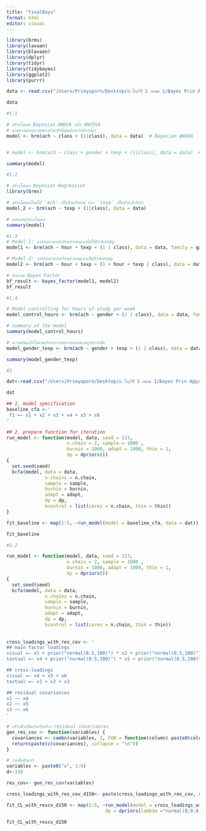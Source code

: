```yaml
---
title: "finalBays"
format: html
editor: visual
---
```


```r
library(brms)
library(lavaan)
library(blavaan)
library(dplyr)
library(tidyr)
library(tidybayes)
library(ggplot2)
library(purrr)
```

```r
data <- read.csv("/Users/Primyaporn/Desktop/ป.โท/ปี 2 เทอม 1/Bayes Prin App/สอบปลายภาค/ach.csv")

data


```

```r
#1.1

# สร้างโมเดล Bayesian ANOVA หรือ ANCOVA
# ตามความเหมาะสมของตัวแปรที่คุณต้องการพิจารณา
model <- brm(ach ~ class + (1|class), data = data)  # Bayesian ANOVA


# model <- brm(ach ~ class + gender + texp + (1|class), data = data)  # Bayesian ANCOVA

summary(model)

```

```r
#1.2

# สร้างโมเดล Bayesian Regression
library(brms)

# สร้างโมเดลโดยให้ 'ach' เป็นตัวแปรตาม และ 'texp' เป็นตัวแปรอิสระ
model_2 <- brm(ach ~ texp + (1|class), data = data)

# แสดงสรุปของโมเดล
summary(model)
```

```r
#1.3
# Model 1: การทบทวนบทเรียนด้วยตนเองไม่ใช่ปัจจัยสำคัญ
model1 <- brm(ach ~ hour + texp + (1 | class), data = data, family = gaussian, save_pars = save_pars(all = TRUE))

# Model 2: การทบทวนบทเรียนด้วยตนเองเป็นปัจจัยสำคัญ
model2 <- brm(ach ~ hour + texp + (1 + hour + texp | class), data = data, family = gaussian, save_pars = save_pars(all = TRUE))

# คำนวณ Bayes Factor
bf_result <- bayes_factor(model1, model2)
bf_result

```

```r
#1.4

# Model controlling for hours of study per week
model_control_hours <- brm(ach ~ gender + (1 | class), data = data, family = gaussian)

# Summary of the model
summary(model_control_hours)


```

```r
# ความผันแปรไปตามประสบการณ์การสอนของครูประจำชั้น
model_gender_texp <- brm(ach ~ gender + texp + (1 | class), data = data, family = gaussian)

summary(model_gender_texp)

```

```r
#2

dat<-read.csv("/Users/Primyaporn/Desktop/ป.โท/ปี 2 เทอม 1/Bayes Prin App/สอบปลายภาค/CFA.csv")

dat
```

```r
## 1. model specification
baseline_cfa <-'
 f1 =~ x1 + x2 + x3 + x4 + x5 + x6
'

## 2. prepare function for iteration
run_model <- function(model, data, seed = 123, 
                      n.chain = 2, sample = 1000 ,
                      burnin = 1000, adapt = 1000, thin = 1,
                      dp = dpriors())
{
  set.seed(seed)
  bcfa(model, data = data,
              n.chains = n.chain,
              sample = sample,
              burnin = burnin,
              adapt = adapt,
              dp = dp,
              bcontrol = list(cores = n.chain, thin = thin))
}

fit_baseline <- map(1:5, ~run_model(model = baseline_cfa, data = dat))

fit_baseline
```

```r
#2.2

run_model <- function(model, data, seed = 123, 
                      n.chain = 2, sample = 1000 ,
                      burnin = 1000, adapt = 1000, thin = 1,
                      dp = dpriors())
{
  set.seed(seed)
  bcfa(model, data = data,
              n.chains = n.chain,
              sample = sample,
              burnin = burnin,
              adapt = adapt,
              dp = dp,
              bcontrol = list(cores = n.chain, thin = thin))
  
  
cross_loadings_with_res_cov <- '
## main factor loadings
visual =~ x1 + prior("normal(0.5,100)") * x2 + prior("normal(0.5,100)") * x3
textual =~ x4 + prior("normal(0.5,100)") * x5 + prior("normal(0.5,100)") * x6

## cross-loadings
visual =~ x4 + x5 + x6
textual =~ x1 + x2 + x3

## residual covariances
x1 ~~ x4
x2 ~~ x5
x3 ~~ x6
'

# สร้างฟังก์ชันสำหรับสร้าง residual covariances
gen_res_cov <- function(variables) {
  covariances <- combn(variables, 2, FUN = function(column) paste0(column[1], " ~~ ", column[2]))
  return(paste(c(covariances), collapse = "\n"))
}

# รายชื่อตัวแปร
variables <- paste0("x", 1:6)
d<-150

res_cov<- gen_res_cov(variables)

cross_loadings_with_res_cov_d150<- paste(cross_loadings_with_res_cov, res_cov, sep ="\n")

fit_CL_with_rescv_d150 <- map(1:5, ~run_model(model = cross_loadings_with_res_cov_d150, data = dat,
                                    dp = dpriors(lambda ="normal(0,0.01)")))

fit_CL_with_rescv_d150


```
